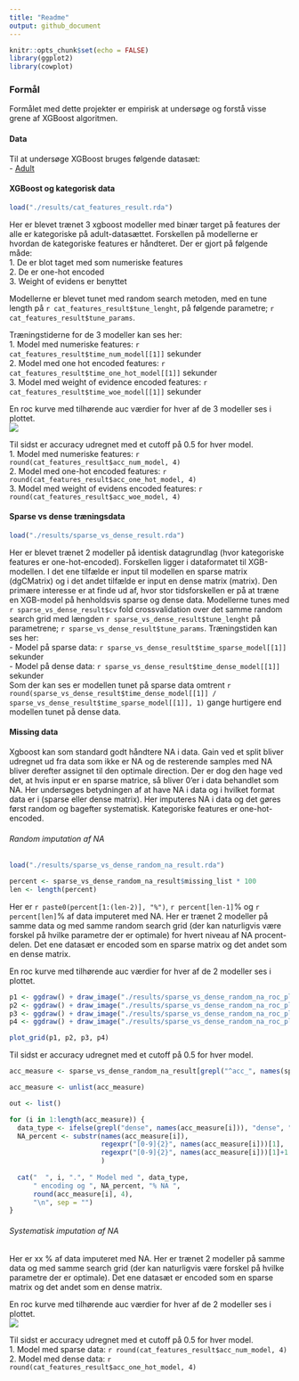 ```yaml
---
title: "Readme"
output: github_document
---
```


```r
knitr::opts_chunk$set(echo = FALSE)
library(ggplot2)
library(cowplot)
```

### Formål
Formålet med dette projekter er empirisk at undersøge og forstå visse grene af XGBoost algoritmen. 

#### Data
Til at undersøge XGBoost bruges følgende datasæt:   
  - [Adult](https://rpubs.com/H_Zhu/235617)

#### XGBoost og kategorisk data
```r
load("./results/cat_features_result.rda")
```

Her er blevet trænet 3 xgboost modeller med binær target på features der alle er kategoriske på adult-datasættet. Forskellen på modellerne er hvordan de kategoriske features er håndteret. Der er gjort på følgende måde:  
  1. De er blot taget med som numeriske features  
  2. De er one-hot encoded  
  3. Weight of evidens er benyttet  

Modellerne er blevet tunet med random search metoden, med en tune length på `r cat_features_result$tune_lenght`, på følgende parametre; `r cat_features_result$tune_params`.

Træningstiderne for de 3 modeller kan ses her:  
  1. Model med numeriske features: `r cat_features_result$time_num_model[[1]]` sekunder  
  2. Model med one hot encoded features: `r cat_features_result$time_one_hot_model[[1]]` sekunder  
  3. Model med weight of evidence encoded features: `r cat_features_result$time_woe_model[[1]]` sekunder  

En roc kurve med tilhørende auc værdier for hver af de 3 modeller ses i plottet.  
![](./results/cat_exp_roc_plot.jpg)

Til sidst er accuracy udregnet med et cutoff på 0.5 for hver model.   
  1. Model med numeriske features: `r round(cat_features_result$acc_num_model, 4)`   
  2. Model med one-hot encoded features: `r round(cat_features_result$acc_one_hot_model, 4)`  
  3. Model med weight of evidens encoded features: `r round(cat_features_result$acc_woe_model, 4)`  


#### Sparse vs dense træningsdata
```r
load("./results/sparse_vs_dense_result.rda")
```

Her er blevet trænet 2 modeller på identisk datagrundlag (hvor kategoriske features er one-hot-encoded). Forskellen ligger i dataformatet til XGB-modellen. I det ene tilfælde er input til modellen en sparse matrix (dgCMatrix) og i det andet tilfælde er input en dense matrix (matrix). Den primære interesse er at finde ud af, hvor stor tidsforskellen er på at træne en XGB-model på henholdsvis sparse og dense data. Modellerne tunes med `r sparse_vs_dense_result$cv` fold crossvalidation over det samme random search grid med længden `r sparse_vs_dense_result$tune_lenght` på parametrene; `r sparse_vs_dense_result$tune_params`. Træningstiden kan ses her:  
  - Model på sparse data: `r sparse_vs_dense_result$time_sparse_model[[1]]` sekunder  
  - Model på dense data: `r sparse_vs_dense_result$time_dense_model[[1]]` sekunder  
Som der kan ses er modellen tunet på sparse data omtrent `r round(sparse_vs_dense_result$time_dense_model[[1]] / sparse_vs_dense_result$time_sparse_model[[1]], 1)` gange hurtigere end modellen tunet på dense data. 

#### Missing data 
Xgboost kan som standard godt håndtere NA i data. Gain ved et split bliver udregnet ud fra data som ikke er NA og de resterende samples med NA bliver derefter assignet til den optimale direction. Der er dog den hage ved det, at hvis input er en sparse matrice, så bliver 0'er i data behandlet som NA. Her undersøges betydningen af at have NA i data og i hvilket format data er i (sparse eller dense matrix). Her imputeres NA i data og det gøres først random og bagefter systematisk. Kategoriske features er one-hot-encoded. 

###### Random imputation af NA
```r
load("./results/sparse_vs_dense_random_na_result.rda")

percent <- sparse_vs_dense_random_na_result$missing_list * 100
len <- length(percent)
```
Her er `r paste0(percent[1:(len-2)], "%")`, `r percent[len-1]`% og `r percent[len]`% af data imputeret med NA. Her er trænet 2 modeller på samme data og med samme random search grid (der kan naturligvis være forskel på hvilke parametre der er optimale) for hvert niveau af NA procent-delen. Det ene datasæt er encoded som en sparse matrix og det andet som en dense matrix. 

En roc kurve med tilhørende auc værdier for hver af de 2 modeller ses i plottet.  
```r
p1 <- ggdraw() + draw_image("./results/sparse_vs_dense_random_na_roc_plot_10_percent.jpg", scale = 1.1)
p2 <- ggdraw() + draw_image("./results/sparse_vs_dense_random_na_roc_plot_20_percent.jpg", scale = 1.1)
p3 <- ggdraw() + draw_image("./results/sparse_vs_dense_random_na_roc_plot_30_percent.jpg", scale = 1.1)
p4 <- ggdraw() + draw_image("./results/sparse_vs_dense_random_na_roc_plot_40_percent.jpg", scale = 1.1)

plot_grid(p1, p2, p3, p4)
```

Til sidst er accuracy udregnet med et cutoff på 0.5 for hver model.

```r
acc_measure <- sparse_vs_dense_random_na_result[grepl("^acc_", names(sparse_vs_dense_random_na_result))]

acc_measure <- unlist(acc_measure)

out <- list()

for (i in 1:length(acc_measure)) {
  data_type <- ifelse(grepl("dense", names(acc_measure[i])), "dense", "sparse")
  NA_percent <- substr(names(acc_measure[i]), 
                       regexpr("[0-9]{2}", names(acc_measure[i]))[1],
                       regexpr("[0-9]{2}", names(acc_measure[i]))[1]+1
                       )
  
  cat("  ", i, ".", " Model med ", data_type, 
      " encoding og ", NA_percent, "% NA ",
      round(acc_measure[i], 4),
      "\n", sep = "")
}
```


###### Systematisk imputation af NA
Her er xx % af data imputeret med NA. Her er trænet 2 modeller på samme data og med samme search grid (der kan naturligvis være forskel på hvilke parametre der er optimale). Det ene datasæt er encoded som en sparse matrix og det andet som en dense matrix. 

En roc kurve med tilhørende auc værdier for hver af de 2 modeller ses i plottet.  
![](./results/cat_exp_roc_plot.jpg) <!-- indsæt rigtigt plot -->

Til sidst er accuracy udregnet med et cutoff på 0.5 for hver model.   
  1. Model med sparse data: `r round(cat_features_result$acc_num_model, 4)`   
  2. Model med dense data: `r round(cat_features_result$acc_one_hot_model, 4)`  
